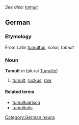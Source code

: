 ''See also: [[tumult]]''
==German==
===Etymology===
From Latin [[tumultus]], ''noise, tumult''

===Noun===
'''Tumult''' ''m'' (plural [[Tumulte]])
#[[tumult]], [[ruckus]], [[row]]

====Related terms====
* [[tumultuarisch]]
* [[tumultuös]]

[[Category:German nouns]]